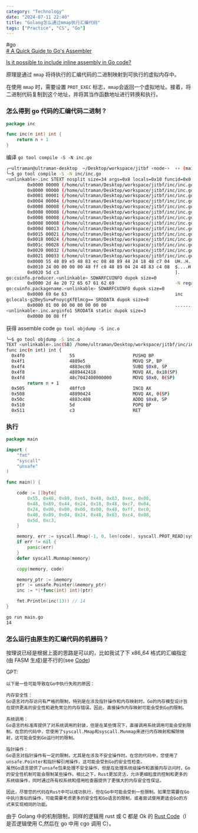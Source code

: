 ```yaml
---
category: "Technology"
date: "2024-07-11 22:40"
title: "Golang怎么通过mmap执行汇编代码"
tags: ["Practice", "CS", "Go"]
---
```


#go  
[# A Quick Guide to Go's Assembler](https://go.dev/doc/asm)

[Is it possible to include inline assembly in Go code?](https://stackoverflow.com/questions/2951028/is-it-possible-to-include-inline-assembly-in-go-code)

原理是通过 `mmap` 将待执行的汇编代码的二进制映射到可执行的虚拟内存中。

在使用 `mmap` 时，需要设置 `PROT_EXEC` 标志，`mmap`会返回一个虚拟地址。接着，将二进制代码复制到这个地址，并将其当作函数地址进行转换和执行。

### 怎么得到 go 代码的汇编代码二进制？

```go
package inc

func inc(n int) int {
	return n + 1
}
```

编译 `go tool compile -S -N inc.go `

```sh
╭─ultraman@ultraman-desktop  ~/Desktop/workspace/jitbf ‹node-›  ‹› (main*)
╰─$ go tool compile -S -N inc/inc.go
<unlinkable>.inc STEXT nosplit size=34 args=0x8 locals=0x10 funcid=0x0 align=0x0
        0x0000 00000 (/home/ultraman/Desktop/workspace/jitbf/inc/inc.go:3)      TEXT    <unlinkable>.inc(SB), NOSPLIT|ABIInternal, $16-8
        0x0000 00000 (/home/ultraman/Desktop/workspace/jitbf/inc/inc.go:3)      PUSHQ   BP
        0x0001 00001 (/home/ultraman/Desktop/workspace/jitbf/inc/inc.go:3)      MOVQ    SP, BP
        0x0004 00004 (/home/ultraman/Desktop/workspace/jitbf/inc/inc.go:3)      SUBQ    $8, SP
        0x0008 00008 (/home/ultraman/Desktop/workspace/jitbf/inc/inc.go:3)      FUNCDATA        $0, gclocals·g2BeySu+wFnoycgXfElmcg==(SB)
        0x0008 00008 (/home/ultraman/Desktop/workspace/jitbf/inc/inc.go:3)      FUNCDATA        $1, gclocals·g2BeySu+wFnoycgXfElmcg==(SB)
        0x0008 00008 (/home/ultraman/Desktop/workspace/jitbf/inc/inc.go:3)      FUNCDATA        $5, <unlinkable>.inc.arginfo1(SB)
        0x0008 00008 (/home/ultraman/Desktop/workspace/jitbf/inc/inc.go:3)      MOVQ    AX, <unlinkable>.n+24(SP)
        0x000d 00013 (/home/ultraman/Desktop/workspace/jitbf/inc/inc.go:3)      MOVQ    $0, <unlinkable>.~r0(SP)
        0x0015 00021 (/home/ultraman/Desktop/workspace/jitbf/inc/inc.go:4)      INCQ    AX
        0x0018 00024 (/home/ultraman/Desktop/workspace/jitbf/inc/inc.go:4)      MOVQ    AX, <unlinkable>.~r0(SP)
        0x001c 00028 (/home/ultraman/Desktop/workspace/jitbf/inc/inc.go:4)      ADDQ    $8, SP
        0x0020 00032 (/home/ultraman/Desktop/workspace/jitbf/inc/inc.go:4)      POPQ    BP
        0x0021 00033 (/home/ultraman/Desktop/workspace/jitbf/inc/inc.go:4)      RET
        0x0000 55 48 89 e5 48 83 ec 08 48 89 44 24 18 48 c7 04  UH..H...H.D$.H..
        0x0010 24 00 00 00 00 48 ff c0 48 89 04 24 48 83 c4 08  $....H..H..$H...
        0x0020 5d c3                                            ].
go:cuinfo.producer.<unlinkable> SDWARFCUINFO dupok size=0
        0x0000 2d 4e 20 72 65 67 61 62 69                       -N regabi
go:cuinfo.packagename.<unlinkable> SDWARFCUINFO dupok size=0
        0x0000 69 6e 63                                         inc
gclocals·g2BeySu+wFnoycgXfElmcg== SRODATA dupok size=8
        0x0000 01 00 00 00 00 00 00 00                          ........
<unlinkable>.inc.arginfo1 SRODATA static dupok size=3
        0x0000 00 08 ff
```

获得 assemble code `go tool objdump -S inc.o`

```sh
╰─$ go tool objdump -S inc.o
TEXT <unlinkable>.inc(SB) /home/ultraman/Desktop/workspace/jitbf/inc/inc.go
func inc(n int) int {
  0x4f0                 55                      PUSHQ BP
  0x4f1                 4889e5                  MOVQ SP, BP
  0x4f4                 4883ec08                SUBQ $0x8, SP
  0x4f8                 4889442418              MOVQ AX, 0x18(SP)
  0x4fd                 48c7042400000000        MOVQ $0x0, 0(SP)
        return n + 1
  0x505                 48ffc0                  INCQ AX
  0x508                 48890424                MOVQ AX, 0(SP)
  0x50c                 4883c408                ADDQ $0x8, SP
  0x510                 5d                      POPQ BP
  0x511                 c3                      RET
```

### 执行

```go
package main

import (
	"fmt"
	"syscall"
	"unsafe"
)

func main() {

	code := []byte{
		0x55, 0x48, 0x89, 0xe5, 0x48, 0x83, 0xec, 0x08,
		0x48, 0x89, 0x44, 0x24, 0x18, 0x48, 0xc7, 0x04,
		0x24, 0x00, 0x00, 0x00, 0x00, 0x48, 0xff, 0xc0,
		0x48, 0x89, 0x04, 0x24, 0x48, 0x83, 0xc4, 0x08,
		0x5d, 0xc3,
	}

	memory, err := syscall.Mmap(-1, 0, len(code), syscall.PROT_READ|syscall.PROT_WRITE|syscall.PROT_EXEC, syscall.MAP_ANON|syscall.MAP_PRIVATE)
	if err != nil {
		panic(err)
	}
	defer syscall.Munmap(memory)

	copy(memory, code)

	memory_ptr := &memory
	ptr := unsafe.Pointer(&memory_ptr)
	inc := *(*func(int) int)(ptr)

	fmt.Println(inc(13)) // 14
}

```

```sh
go run main.go
14
```

### 怎么运行由原生的汇编代码的机器码？

按理说已经是根据上面的思路是可以的，比如我试了下 x86_64 格式的汇编指定(由 FASM 生成)是不行的(see [Code](https://github.com/Ysoding/jitbf/blob/main/runbin/main.go))

GPT:

```shell
以下是一些可能导致在Go中执行失败的原因：

内存安全性：
Go语言对内存访问有严格的限制，特别是在涉及指针操作和内存映射时。Go的内存模型设计旨在提供更高的安全性和避免常见的内存错误。因此，直接操作内存映射可能会受到Go的限制。

系统调用：
Go语言的标准库提供了对系统调用的封装，但是在某些情况下，直接调用系统调用可能会受到限制。在您的代码中，您使用了syscall.Mmap和syscall.Munmap来进行内存映射和解除映射，这可能会受到Go运行时的限制。

指针操作：
Go语言对指针操作有一定的限制，尤其是在涉及不安全操作时。在您的代码中，您使用了unsafe.Pointer和指针解引用操作，这可能会受到Go的安全性检查。
虽然Go语言提供了unsafe包来处理不安全操作，但是在处理系统级操作和直接内存访问时，Go的安全性机制可能会限制某些操作。相比之下，Rust更加灵活，允许更细粒度的控制和更多的系统级操作，同时通过所有权系统和借用检查器提供了更强大的内存安全性保证。

因此，尽管您的代码在Rust中可以成功执行，但在Go中可能会受到一些限制。如果您需要在Go中执行类似的操作，可能需要考虑更多的安全性和Go语言的限制，或者尝试使用更适合Go的方式来实现相同的功能。
```

由于 Golang 中的机制限制，同样的逻辑用 rust 或 C 都是 Ok 的 [Rust Code](https://github.com/Ysoding/jitbf/blob/main/runbin/rb/src/main.rs)（l 是否逻辑使用 C,然后在 go 中用 cgo 调用 C）。

